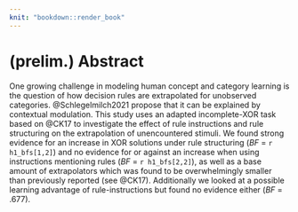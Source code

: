 ```yaml
---
knit: "bookdown::render_book"
---
```


# (prelim.) Abstract {-}
\chaptermark{Abstract} <!-- Bug in template would put wrong chaptermark here, needs proper fix -->

One growing challenge in modeling human concept and category learning is the question of how decision rules are extrapolated for unobserved categories. @Schlegelmilch2021 propose that it can be explained by contextual modulation. This study uses an adapted incomplete-XOR task based on @CK17 to investigate the effect of rule instructions and rule structuring on the extrapolation of unencountered stimuli. We found strong evidence for an increase in XOR solutions under rule structuring (_BF_ = `r h1_bfs[1,2]`) and no evidence for or against an increase when using instructions mentioning rules (_BF_ = `r h1_bfs[2,2]`), as well as a base amount of extrapolators which was found to be overwhelmingly smaller than previously reported (see @CK17). Additionally we looked at a possible learning advantage of rule-instructions but found no evidence either (_BF_ = .677).
\newpage
    